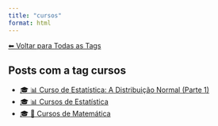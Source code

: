 ```yaml
---
title: "cursos"
format: html
---
```


[⬅ Voltar para Todas as Tags](../tags.qmd)

## Posts com a tag **cursos**

- [🎓 📊 Curso de Estatística: A Distribuição Normal (Parte 1)](/posts/estatistica/distribuicao-normal.html)
- [🎓 📊 Cursos de Estatística](/posts/cursos/estatistica/index.html)
- [🎓 🧮 Cursos de Matemática](/posts/cursos/matematica/index.html)
